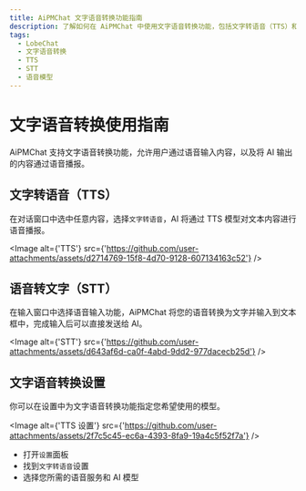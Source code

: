 ```yaml
---
title: AiPMChat 文字语音转换功能指南
description: 了解如何在 AiPMChat 中使用文字语音转换功能，包括文字转语音（TTS）和语音转文字（STT），以及设置您喜欢的语音模型。
tags:
  - LobeChat
  - 文字语音转换
  - TTS
  - STT
  - 语音模型
---
```


# 文字语音转换使用指南

AiPMChat 支持文字语音转换功能，允许用户通过语音输入内容，以及将 AI 输出的内容通过语音播报。

## 文字转语音（TTS）

在对话窗口中选中任意内容，选择`文字转语音`，AI 将通过 TTS 模型对文本内容进行语音播报。

<Image
  alt={'TTS'}
  src={'https://github.com/user-attachments/assets/d2714769-15f8-4d70-9128-607134163c52'}
/>

## 语音转文字（STT）

在输入窗口中选择语音输入功能，AiPMChat 将您的语音转换为文字并输入到文本框中，完成输入后可以直接发送给 AI。

<Image
  alt={'STT'}
  src={'https://github.com/user-attachments/assets/d643af6d-ca0f-4abd-9dd2-977dacecb25d'}
/>

## 文字语音转换设置

你可以在设置中为文字语音转换功能指定您希望使用的模型。

<Image
  alt={'TTS 设置'}
  src={'https://github.com/user-attachments/assets/2f7c5c45-ec6a-4393-8fa9-19a4c5f52f7a'}
/>

- 打开`设置`面板
- 找到`文字转语音`设置
- 选择您所需的语音服务和 AI 模型
